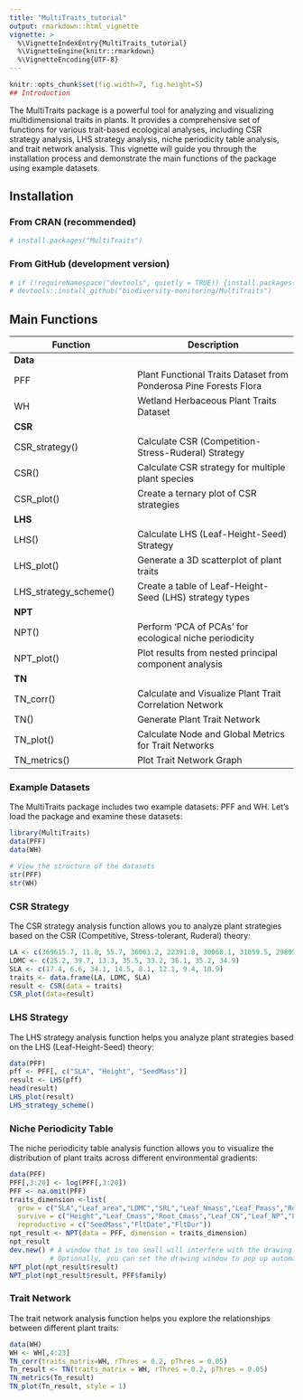 ```yaml
---
title: "MultiTraits_tutorial"
output: rmarkdown::html_vignette
vignette: >
  %\VignetteIndexEntry{MultiTraits_tutorial}
  %\VignetteEngine{knitr::rmarkdown}
  %\VignetteEncoding{UTF-8}
---
```


```r
knitr::opts_chunk$set(fig.width=7, fig.height=5)
## Introduction
```

The MultiTraits package is a powerful tool for analyzing and visualizing multidimensional traits in plants. It provides a comprehensive set of functions for various trait-based ecological analyses, including CSR strategy analysis, LHS strategy analysis, niche periodicity table analysis, and trait network analysis. This vignette will guide you through the installation process and demonstrate the main functions of the package using example datasets.

## Installation

### From CRAN (recommended)

```r
# install.packages("MultiTraits")
```

### From GitHub (development version)

```r
# if (!requireNamespace("devtools", quietly = TRUE)) {install.packages("devtools")}
# devtools::install_github("biodiversity-monitoring/MultiTraits")
```

## Main Functions

| Function              | Description                                                                  |
|-------------------------------|----------------------------------------|
| **Data**              |                                                                              |
| PFF                   | Plant Functional Traits Dataset from Ponderosa Pine Forests Flora            |
| WH                    | Wetland Herbaceous Plant Traits Dataset                                      |
| **CSR**               |                                                                              |
| CSR_strategy()        | Calculate CSR (Competition-Stress-Ruderal) Strategy                          |
| CSR()                 | Calculate CSR strategy for multiple plant species                            |
| CSR_plot()            | Create a ternary plot of CSR strategies                                      |
| **LHS**               |                                                                              |
| LHS()                 | Calculate LHS (Leaf-Height-Seed) Strategy                                    |
| LHS_plot()            | Generate a 3D scatterplot of plant traits                                    |
| LHS_strategy_scheme() | Create a table of Leaf-Height-Seed (LHS) strategy types                      |
| **NPT**               |                                                                              |
| NPT()                 | Perform 'PCA of PCAs' for ecological niche periodicity |
| NPT_plot()            | Plot results from nested principal component analysis                        |
| **TN**                |                                                                              |
| TN_corr()             | Calculate and Visualize Plant Trait Correlation Network                      |
| TN()                  | Generate Plant Trait Network                                                 |
| TN_plot()             | Calculate Node and Global Metrics for Trait Networks                         |
| TN_metrics()          | Plot Trait Network Graph                                                     |

### Example Datasets

The MultiTraits package includes two example datasets: PFF and WH. Let's load the package and examine these datasets:

```r
library(MultiTraits)
data(PFF)
data(WH)

# View the structure of the datasets
str(PFF)
str(WH)
```

### CSR Strategy

The CSR strategy analysis function allows you to analyze plant strategies based on the CSR (Competitive, Stress-tolerant, Ruderal) theory:

```r
LA <- c(369615.7, 11.8, 55.7, 36061.2, 22391.8, 30068.1, 31059.5, 29895.1)
LDMC <- c(25.2, 39.7, 13.3, 35.5, 33.2, 36.1, 35.2, 34.9)
SLA <- c(17.4, 6.6, 34.1, 14.5, 8.1, 12.1, 9.4, 10.9)
traits <- data.frame(LA, LDMC, SLA)
result <- CSR(data = traits)
CSR_plot(data=result)
```

### LHS Strategy

The LHS strategy analysis function helps you analyze plant strategies based on the LHS (Leaf-Height-Seed) theory:

```r
data(PFF)
pff <- PFF[, c("SLA", "Height", "SeedMass")]
result <- LHS(pff)
head(result)
LHS_plot(result)
LHS_strategy_scheme()
```

### Niche Periodicity Table

The niche periodicity table analysis function allows you to visualize the distribution of plant traits across different environmental gradients:

```r
data(PFF)
PFF[,3:20] <- log(PFF[,3:20])
PFF <- na.omit(PFF)
traits_dimension <-list(
  grow = c("SLA","Leaf_area","LDMC","SRL","Leaf_Nmass","Leaf_Pmass","Root_Nmass"),
  survive = c("Height","Leaf_Cmass","Root_Cmass","Leaf_CN","Leaf_NP","Leaf_CP","Root_CN"),
  reproductive = c("SeedMass","FltDate","FltDur"))
npt_result <- NPT(data = PFF, dimension = traits_dimension)
npt_result
dev.new() # A window that is too small will interfere with the drawing. 
          # Optionally, you can set the drawing window to pop up automatically.
NPT_plot(npt_result$result)
NPT_plot(npt_result$result, PFF$family)
```

### Trait Network

The trait network analysis function helps you explore the relationships between different plant traits:

```r
data(WH)
WH <- WH[,4:23]
TN_corr(traits_matrix=WH, rThres = 0.2, pThres = 0.05)
Tn_result <- TN(traits_matrix = WH, rThres = 0.2, pThres = 0.05)
TN_metrics(Tn_result)
TN_plot(Tn_result, style = 1)
```

